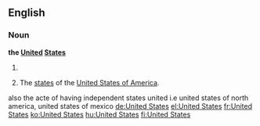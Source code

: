 ==English==

===Noun===
'''the [[united|United]] [[states|States]]'''

# {{singular}} {{form of|shortened form|the [[United States of America]]}}
# {{plural}} The [[state]]s of the [[United States of America]].
also the acte of having independent states united i.e united states of north america, united states of mexico
[[de:United States]]
[[el:United States]]
[[fr:United States]]
[[ko:United States]]
[[hu:United States]]
[[fi:United States]]